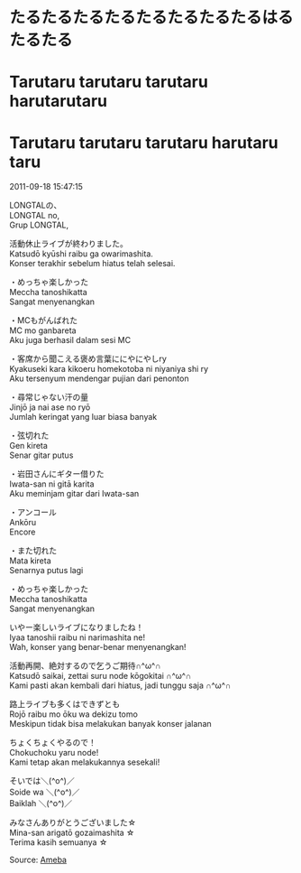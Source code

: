 # たるたるたるたるたるたるたるたるはるたるたる  
# Tarutaru tarutaru tarutaru harutarutaru  
# Tarutaru tarutaru tarutaru harutaru taru

2011-09-18 15:47:15  

LONGTALの、  
LONGTAL no,  
Grup LONGTAL,

活動休止ライブが終わりました。  
Katsudō kyūshi raibu ga owarimashita.  
Konser terakhir sebelum hiatus telah selesai.

・めっちゃ楽しかった  
Meccha tanoshikatta  
Sangat menyenangkan

・MCもがんばれた  
MC mo ganbareta  
Aku juga berhasil dalam sesi MC

・客席から聞こえる褒め言葉ににやにやしry  
Kyakuseki kara kikoeru homekotoba ni niyaniya shi ry  
Aku tersenyum mendengar pujian dari penonton

・尋常じゃない汗の量  
Jinjō ja nai ase no ryō  
Jumlah keringat yang luar biasa banyak

・弦切れた  
Gen kireta  
Senar gitar putus

・岩田さんにギター借りた  
Iwata-san ni gitā karita  
Aku meminjam gitar dari Iwata-san

・アンコール  
Ankōru  
Encore

・また切れた  
Mata kireta  
Senarnya putus lagi

・めっちゃ楽しかった  
Meccha tanoshikatta  
Sangat menyenangkan

いやー楽しいライブになりましたね！  
Iyaa tanoshii raibu ni narimashita ne!  
Wah, konser yang benar-benar menyenangkan!

活動再開、絶対するので乞うご期待∩^ω^∩  
Katsudō saikai, zettai suru node kōgokitai ∩^ω^∩  
Kami pasti akan kembali dari hiatus, jadi tunggu saja ∩^ω^∩

路上ライブも多くはできずとも  
Rojō raibu mo ōku wa dekizu tomo  
Meskipun tidak bisa melakukan banyak konser jalanan

ちょくちょくやるので！  
Chokuchoku yaru node!  
Kami tetap akan melakukannya sesekali!

そいでは＼(^o^)／  
Soide wa ＼(^o^)／  
Baiklah ＼(^o^)／

みなさんありがとうございました☆  
Mina-san arigatō gozaimashita ☆  
Terima kasih semuanya ☆

Source: [Ameba](https://ameblo.jp/arihara6/entry-11021737328.html)